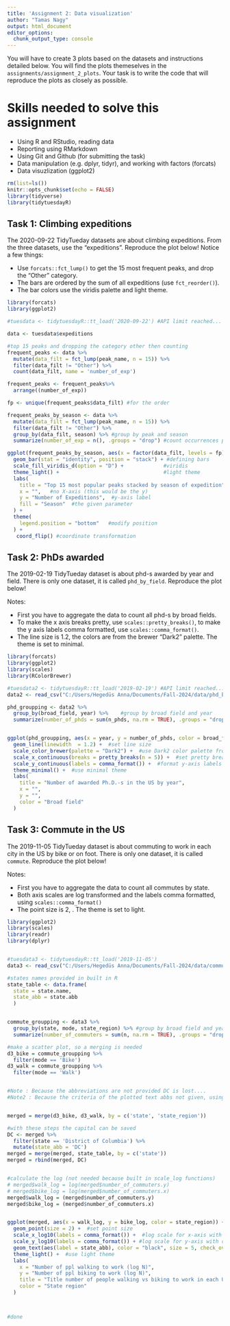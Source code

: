 ```yaml
---
title: 'Assignment 2: Data visualization'
author: "Tamas Nagy"
output: html_document
editor_options: 
  chunk_output_type: console
---
```


You will have to create 3 plots based on the datasets and instructions detailed below. You will find the plots themeselves in the `assignments/assignment_2_plots`. Your task is to write the code that will reproduce the plots as closely as possible.

# Skills needed to solve this assignment

-   Using R and RStudio, reading data
-   Reporting using RMarkdown
-   Using Git and Github (for submitting the task)
-   Data manipulation (e.g. dplyr, tidyr), and working with factors (forcats)
-   Data visuzlization (ggplot2)

```r
rm(list=ls())
knitr::opts_chunk$set(echo = FALSE)
library(tidyverse)
library(tidytuesdayR)
```

## Task 1: Climbing expeditions

The 2020-09-22 TidyTueday datasets are about climbing expeditions. From the three datasets, use the "expeditions". Reproduce the plot below! Notice a few things:

-   Use `forcats::fct_lump()` to get the 15 most frequent peaks, and drop the "Other" category.
-   The bars are ordered by the sum of all expeditions (use `fct_reorder()`).
-   The bar colors use the viridis palette and light theme.

```r
library(forcats)
library(ggplot2)

#tuesdata <- tidytuesdayR::tt_load('2020-09-22') #API limit reached...

data <- tuesdata$expeditions

#top 15 peaks and dropping the category other then counting
frequent_peaks <- data %>%
  mutate(data_filt = fct_lump(peak_name, n = 15)) %>%
  filter(data_filt != "Other") %>%
  count(data_filt, name = 'number_of_exp')

frequent_peaks <- frequent_peaks%>%
  arrange((number_of_exp))

fp <- unique(frequent_peaks$data_filt) #for the order

frequent_peaks_by_season <- data %>%
  mutate(data_filt = fct_lump(peak_name, n = 15)) %>%
  filter(data_filt != "Other") %>%
  group_by(data_filt, season) %>% #group by peak and season
  summarize(number_of_exp = n(), .groups = "drop") #count occurrences per group

ggplot(frequent_peaks_by_season, aes(x = factor(data_filt, levels = fp), y = number_of_exp, fill = season)) +
  geom_bar(stat = "identity", position = "stack") + #defining bars
  scale_fill_viridis_d(option = "D") +             #viridis
  theme_light() +                                  #light theme
  labs(
    title = "Top 15 most popular peaks stacked by season of expedition",  #title
    x = "",   #no X-axis (this would be the y)
    y = "Number of Expeditions",  #y-axis label
    fill = "Season"  #the given parameter
  ) +
  theme(
    legend.position = "bottom"   #modify position
  ) +
   coord_flip() #coordinate transformation
```

## Task 2: PhDs awarded

The 2019-02-19 TidyTueday dataset is about phd-s awarded by year and field. There is only one dataset, it is called `phd_by_field`. Reproduce the plot below!

Notes:

-   First you have to aggregate the data to count all phd-s by broad fields.
-   To make the x axis breaks pretty, use `scales::pretty_breaks()`, to make the y axis labels comma formatted, use `scales::comma_format()`.
-   The line size is 1.2, the colors are from the brewer "Dark2" palette. The theme is set to minimal.

```r
library(forcats)
library(ggplot2)
library(scales) 
library(RColorBrewer) 

#tuesdata2 <- tidytuesdayR::tt_load('2019-02-19') #API limit reached...
data2 <- read_csv("C:/Users/Hegedüs Anna/Documents/Fall-2024/data/phd_by_field.csv")

phd_groupping <- data2 %>%
  group_by(broad_field, year) %>%    #group by broad field and year
  summarize(number_of_phds = sum(n_phds, na.rm = TRUE), .groups = "drop") #count 


ggplot(phd_groupping, aes(x = year, y = number_of_phds, color = broad_field, group = broad_field)) +
  geom_line(linewidth  = 1.2) +  #set line size
  scale_color_brewer(palette = "Dark2") +  #use Dark2 color palette from RColorBrewer
  scale_x_continuous(breaks = pretty_breaks(n = 5)) +  #set pretty breaks for x-axis
  scale_y_continuous(labels = comma_format()) +  #format y-axis labels with commas
  theme_minimal() +  #use minimal theme
  labs(
    title = "Number of awarded Ph.D.-s in the US by year",
    x = "",
    y = "",
    color = "Broad field"
  )

```

## Task 3: Commute in the US

The 2019-11-05 TidyTueday dataset is about commuting to work in each city in the US by bike or on foot. There is only one dataset, it is called `commute`. Reproduce the plot below!

Notes:

-   First you have to aggregate the data to count all commutes by state.
-   Both axis scales are log transformed and the labels comma formatted, using `scales::comma_format()`
-   The point size is 2, . The theme is set to light.

```r
library(ggplot2)
library(scales)
library(readr)
library(dplyr)


#tuesdata3 <- tidytuesdayR::tt_load('2019-11-05') 
data3 <- read_csv("C:/Users/Hegedüs Anna/Documents/Fall-2024/data/commute.csv")  #note: state name abbreviations not provided

#states names provided in built in R
state_table <- data.frame(
  state = state.name,
  state_abb = state.abb
  )


commute_groupping <- data3 %>%
  group_by(state, mode, state_region) %>% #group by broad field and year
  summarize(number_of_commuters = sum(n, na.rm = TRUE), .groups = "drop") #count 

#make a scatter plot, so a merging is needed
d3_bike = commute_groupping %>% 
  filter(mode == 'Bike')
d3_walk = commute_groupping %>% 
  filter(mode == 'Walk')


#Note : Because the abbreviations are not provided DC is lost....
#Note2 : Because the criteria of the plotted text abbs not given, using the built on check overlap argument, but the results are not same. What is the criteria??


merged = merge(d3_bike, d3_walk, by = c('state', 'state_region'))

#with these steps the capital can be saved
DC <- merged %>%
  filter(state == 'District of Columbia') %>%
  mutate(state_abb = 'DC')
merged = merge(merged, state_table, by = c('state'))
merged = rbind(merged, DC)


#calculate the log (not needed because built in scale_log functions)
# merged$walk_log = log(merged$number_of_commuters.y)
# merged$bike_log = log(merged$number_of_commuters.x)
merged$walk_log = (merged$number_of_commuters.y)
merged$bike_log = (merged$number_of_commuters.x)


ggplot(merged, aes(x = walk_log, y = bike_log, color = state_region)) +
  geom_point(size = 2) +  #set point size
  scale_x_log10(labels = comma_format()) +  #log scale for x-axis with comma format
  scale_y_log10(labels = comma_format()) + #log scale for y-axis with comma format
  geom_text(aes(label = state_abb), color = "black", size = 5, check_overlap = TRUE) +
  theme_light() +  #use light theme
  labs(
    x = "Number of ppl walking to work (log N)", 
    y = "Number of ppl biking to work (log N)", 
    title = "Title number of people walking vs biking to work in each USA state",  #note, the Title part could be a typo here
    color = "State region"
  )



#done


```
